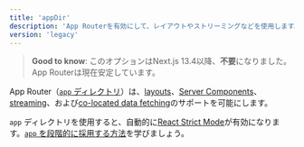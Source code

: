 ```yaml
---
title: 'appDir'
description: 'App Routerを有効にして、レイアウトやストリーミングなどを使用します。'
version: 'legacy'
---
```


> **Good to know**: このオプションはNext.js 13.4以降、**不要**になりました。App Routerは現在安定しています。

App Router（[`app` ディレクトリ](/docs/app/building-your-application/routing)）は、[layouts](/docs/app/building-your-application/routing/layouts-and-templates)、[Server Components](/docs/app/building-your-application/rendering/server-components)、[streaming](/docs/app/building-your-application/routing/loading-ui-and-streaming)、および[co-located data fetching](/docs/app/building-your-application/data-fetching)のサポートを可能にします。

`app` ディレクトリを使用すると、自動的に[React Strict Mode](https://react.dev/reference/react/StrictMode)が有効になります。[`app` を段階的に採用する方法](/docs/app/guides/migrating/app-router-migration#migrating-from-pages-to-app)を学びましょう。
